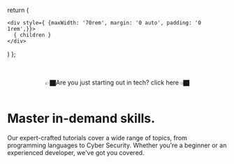 


  return (
    
    <div style={ {maxWidth: '70rem', margin: '0 auto', padding: '0 1rem',}}>
      { children }
    </div>
   
  )
};





  

<Navbar/>

<Hero />


<Wrapper>




<br/>
<br/>
<center><BegButton href="/getstarted" >👉🏿Are you just starting out in tech? click here👈🏿</BegButton></center>
<br/>
 
    
# Master in-demand skills. 
Our expert-crafted tutorials cover a wide range of topics, from programming languages to Cyber Security.  Whether you're a beginner or an experienced developer, we've got you covered.

<br/>


<ProgrammingLanguagesGrid />

<br/>
<br/>
<br/>

</Wrapper>